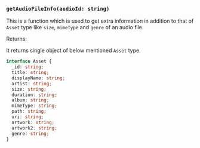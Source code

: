 ### `getAudioFileInfo(audioId: string)`

This is a function which is used to get extra information in addition to that of `Asset` type like `size`, `mimeType` and `genre` of an audio file.

<p className='returns'>Returns:</p>

It returns single object of below mentioned `Asset` type.

```ts copy showLineNumbers
interface Asset {
  _id: string;
  title: string;
  displayName: string;
  artist: string;
  size: string;
  duration: string;
  album: string;
  mimeType: string;
  path: string;
  uri: string;
  artwork: string;
  artwork2: string;
  genre: string;
}
```
